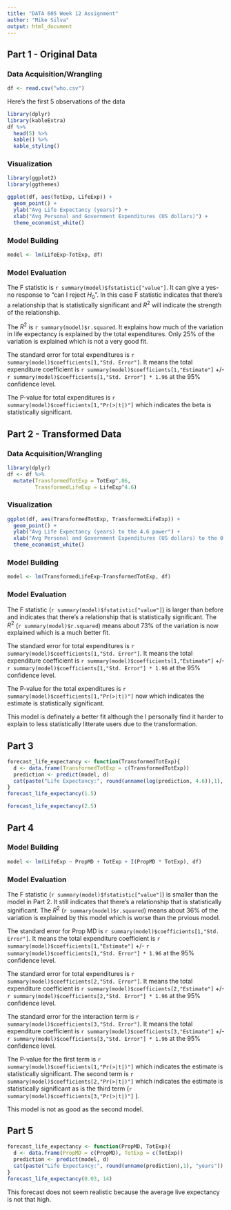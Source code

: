 ```yaml
---
title: "DATA 605 Week 12 Assignment"
author: "Mike Silva"
output: html_document
---
```


## Part 1 - Original Data

### Data Acquisition/Wrangling

```r
df <- read.csv("who.csv")
```

Here's the first 5 observations of the data

```r
library(dplyr)
library(kableExtra)
df %>%
  head(5) %>%
  kable() %>%
  kable_styling()
```

### Visualization 

```r
library(ggplot2)
library(ggthemes)

ggplot(df, aes(TotExp, LifeExp)) +
  geom_point() +
  ylab("Avg Life Expectancy (years)") +
  xlab("Avg Personal and Government Expenditures (US dollars)") + 
  theme_economist_white()
```

### Model Building

```r
model <- lm(LifeExp~TotExp, df)
```

### Model Evaluation

The F statistic is `r summary(model)$fstatistic["value"]`.  It can give a yes-no response to "can I reject $H_0$".  In this case F statistic indicates that there's a relationship that is statistically significant and $R^2$ will indicate the strength of the relationship.

The $R^2$ is `r summary(model)$r.squared`.  It explains how much of the variation in life expectancy is explained by the total expenditures.  Only 25% of the variation is explained which is not a very good fit. 

The standard error for total expenditures is `r summary(model)$coefficients[1,"Std. Error"]`.  It means the total expenditure coefficient is `r summary(model)$coefficients[1,"Estimate"]` +/- `r summary(model)$coefficients[1,"Std. Error"] * 1.96` at the 95% confidence level.

The P-value for total expenditures is `r summary(model)$coefficients[1,"Pr(>|t|)"]` which indicates the beta is statistically significant.


## Part 2 - Transformed Data

### Data Acquisition/Wrangling

```r
library(dplyr)
df <- df %>%
  mutate(TransformedTotExp = TotExp^.06,
         TransformedLifeExp = LifeExp^4.6)
```

### Visualization

```r
ggplot(df, aes(TransformedTotExp, TransformedLifeExp)) +
  geom_point() +
  ylab("Avg Life Expectancy (years) to the 4.6 power") +
  xlab("Avg Personal and Government Expenditures (US dollars) to the 0.06 power") + 
  theme_economist_white()
```

### Model Building

```r
model <- lm(TransformedLifeExp~TransformedTotExp, df)
```

### Model Evaluation

The F statistic (`r summary(model)$fstatistic["value"]`) is larger than before and indicates that there's a relationship that is statistically significant. The $R^2$ (`r summary(model)$r.squared`) means about 73% of the variation is now explained which is a much better fit. 

The standard error for total expenditures is `r summary(model)$coefficients[1,"Std. Error"]`.  It means the total expenditure coefficient is `r summary(model)$coefficients[1,"Estimate"]` +/- `r summary(model)$coefficients[1,"Std. Error"] * 1.96` at the 95% confidence level.

The P-value for the total expenditures is `r summary(model)$coefficients[1,"Pr(>|t|)"]` now which indicates the estimate is statistically significant.

This model is definately a better fit although the I personally find it harder to explain to less statistically litterate users due to the transformation.


## Part 3

```r
forecast_life_expectancy <- function(TransformedTotExp){
  d <- data.frame(TransformedTotExp = c(TransformedTotExp))
  prediction <- predict(model, d)
  cat(paste("Life Expectancy:", round(unname(log(prediction, 4.6)),1), "years"))
}
forecast_life_expectancy(1.5)
```

```r
forecast_life_expectancy(2.5)
```


## Part 4

### Model Building

```r
model <- lm(LifeExp ~ PropMD + TotExp + I(PropMD * TotExp), df)
```

### Model Evaluation

The F statistic (`r summary(model)$fstatistic["value"]`) is smaller than the model in Part 2.  It still indicates that there's a relationship that is statistically significant. The $R^2$ (`r summary(model)$r.squared`) means about 36% of the variation is explained by this model which is worse than the prvious model. 

The standard error for Prop MD is `r summary(model)$coefficients[1,"Std. Error"]`.  It means the total expenditure coefficient is `r summary(model)$coefficients[1,"Estimate"]` +/- `r summary(model)$coefficients[1,"Std. Error"] * 1.96` at the 95% confidence level.

The standard error for total expenditures is `r summary(model)$coefficients[2,"Std. Error"]`.  It means the total expenditure coefficient is `r summary(model)$coefficients[2,"Estimate"]` +/- `r summary(model)$coefficients[2,"Std. Error"] * 1.96` at the 95% confidence level.

The standard error for the interaction term is `r summary(model)$coefficients[3,"Std. Error"]`.  It means the total expenditure coefficient is `r summary(model)$coefficients[3,"Estimate"]` +/- `r summary(model)$coefficients[3,"Std. Error"] * 1.96` at the 95% confidence level.


The P-value for the first term is `r summary(model)$coefficients[1,"Pr(>|t|)"]`  which indicates the estimate is statistically significant.  The second term is `r summary(model)$coefficients[2,"Pr(>|t|)"]`  which indicates the estimate is statistically significant as is the third term (`r summary(model)$coefficients[3,"Pr(>|t|)"]` ).

This model is not as good as the second model.

## Part 5

```r
forecast_life_expectancy <- function(PropMD, TotExp){
  d <- data.frame(PropMD = c(PropMD), TotExp = c(TotExp))
  prediction <- predict(model, d)
  cat(paste("Life Expectancy:", round(unname(prediction),1), "years"))
}
forecast_life_expectancy(0.03, 14)
```

This forecast does not seem realistic because the average live expectancy is not that high.  